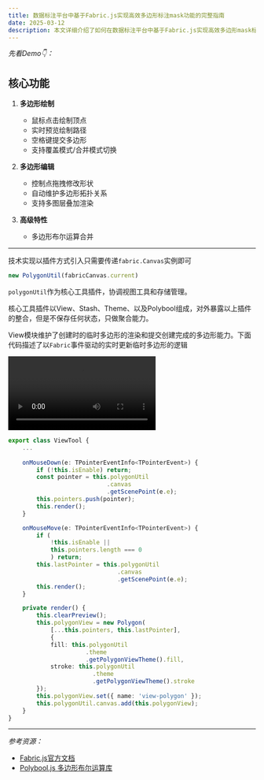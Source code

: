 ```yaml
---
title: 数据标注平台中基于Fabric.js实现高效多边形标注mask功能的完整指南
date: 2025-03-12
description: 本文详细介绍了如何在数据标注平台中基于Fabric.js实现高效多边形mask标注功能，包含完整代码示例、性能优化技巧和用户体验设计，助力AI训练数据精准标注。
---
```


*先看Demo👇：*
<FabricPolygonMask/>

## 核心功能
1. **多边形绘制**
   - 鼠标点击绘制顶点
   - 实时预览绘制路径
   - 空格键提交多边形
   - 支持覆盖模式/合并模式切换

2. **多边形编辑**
   - 控制点拖拽修改形状
   - 自动维护多边形拓扑关系
   - 支持多图层叠加渲染

3. **高级特性**
   - 多边形布尔运算合并

---
技术实现以插件方式引入只需要传递`fabric.Canvas`实例即可
```ts
new PolygonUtil(fabricCanvas.current)
```
`polygonUtil`作为核心工具插件，协调视图工具和存储管理。

核心工具插件以View、Stash、Theme、以及Polybool组成，对外暴露以上插件的整合，但是不保存任何状态，只做聚合能力。

View模块维护了创建时的临时多边形的渲染和提交创建完成的多边形能力。下面代码描述了以`Fabric`事件驱动的实时更新临时多边形的逻辑

![](https://cdn.overdev.cn/Untitled.mp4)

```ts
export class ViewTool {
    ...
    
    onMouseDown(e: TPointerEventInfo<TPointerEvent>) {
        if (!this.isEnable) return;
        const pointer = this.polygonUtil
                            .canvas
                            .getScenePoint(e.e);
        this.pointers.push(pointer);
        this.render();
    }

    onMouseMove(e: TPointerEventInfo<TPointerEvent>) {
        if (
            !this.isEnable ||
            this.pointers.length === 0
            ) return;
        this.lastPointer = this.polygonUtil
                               .canvas
                               .getScenePoint(e.e);
        this.render();
    }

    private render() {
        this.clearPreview();
        this.polygonView = new Polygon(
            [...this.pointers, this.lastPointer],
            {
            fill: this.polygonUtil
                      .theme
                      .getPolygonViewTheme().fill,
            stroke: this.polygonUtil
                        .theme
                        .getPolygonViewTheme().stroke
        });
        this.polygonView.set({ name: 'view-polygon' });
        this.polygonUtil.canvas.add(this.polygonView);
    }
}
```
---


*参考资源：*
- [Fabric.js官方文档](https://fabricjs.com)
- [Polybool.js 多边形布尔运算库](https://github.com/velipso/polybool)
